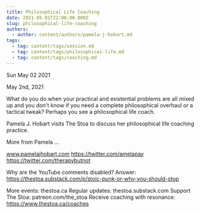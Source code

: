 ```yaml
---
title: Philosophical Life Coaching
date: 2021-05-01T22:00:00.000Z
slug: philosophical-life-coaching
authors:
  - author: content/authors/pamela-j-hobart.md
tags:
  - tag: content/tags/session.md
  - tag: content/tags/philosophical-life.md
  - tag: content/tags/coaching.md
---
```






Sun May 02 2021

May 2nd, 2021

What do you do when your practical and existential problems are all mixed up and you don't know if you need a complete philosophical overhaul or a tactical tweak? Perhaps you see a philosophical life coach.

Pamela J. Hobart visits The Stoa to discuss her philosophical life coaching practice.

More from Pamela ...

www.pamelajhobart.com
https://twitter.com/amelapay
https://twitter.com/therapybutnot

Why are the YouTube comments disabled? Answer: https://thestoa.substack.com/p/stoic-punk-or-why-you-should-stop

More events: thestoa.ca
Regular updates: thestoa.substack.com
Support The Stoa: patreon.com/the_stoa
Receive coaching with resonance: https://www.thestoa.ca/coaches


